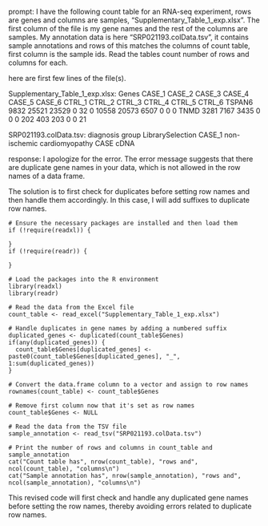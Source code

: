 prompt:
I have the following count table for an RNA-seq experiment, rows are genes and columns are samples, "Supplementary_Table_1_exp.xlsx". The first column of the file is my gene names and the rest of the columns are samples. My annotation data is here  "SRP021193.colData.tsv", it contains sample annotations and rows of this matches the columns of count table, first column is the sample ids. Read the tables count number of rows and columns for each.

here are first few lines of the file(s).

Supplementary_Table_1_exp.xlsx:
Genes	CASE_1	CASE_2	CASE_3	CASE_4	CASE_5	CASE_6	CTRL_1	CTRL_2	CTRL_3	CTRL_4	CTRL_5	CTRL_6
TSPAN6	9832	25521	23529	0	32	0	10558	20573	6507	0	0	 0
TNMD	3281	 7167	 3435	0	 0	0	  202	  403	 203	0	0	21


SRP021193.colData.tsv:
diagnosis	group	LibrarySelection
CASE_1	non-ischemic cardiomyopathy	CASE	cDNA


response:
I apologize for the error. The error message suggests that there are duplicate gene names in your data, which is not allowed in the row names of a data frame.

The solution is to first check for duplicates before setting row names and then handle them accordingly. In this case, I will add suffixes to duplicate row names.

```
# Ensure the necessary packages are installed and then load them
if (!require(readxl)) {
  
}
if (!require(readr)) {
  
}

# Load the packages into the R environment
library(readxl)
library(readr)

# Read the data from the Excel file
count_table <- read_excel("Supplementary_Table_1_exp.xlsx")

# Handle duplicates in gene names by adding a numbered suffix
duplicated_genes <- duplicated(count_table$Genes)
if(any(duplicated_genes)) {
  count_table$Genes[duplicated_genes] <- paste0(count_table$Genes[duplicated_genes], "_", 1:sum(duplicated_genes))
}

# Convert the data.frame column to a vector and assign to row names
rownames(count_table) <- count_table$Genes

# Remove first column now that it's set as row names
count_table$Genes <- NULL

# Read the data from the TSV file
sample_annotation <- read_tsv("SRP021193.colData.tsv")

# Print the number of rows and columns in count_table and sample_annotation 
cat("Count table has", nrow(count_table), "rows and", ncol(count_table), "columns\n")
cat("Sample annotation has", nrow(sample_annotation), "rows and", ncol(sample_annotation), "columns\n")
```
This revised code will first check and handle any duplicated gene names before setting the row names, thereby avoiding errors related to duplicate row names.
